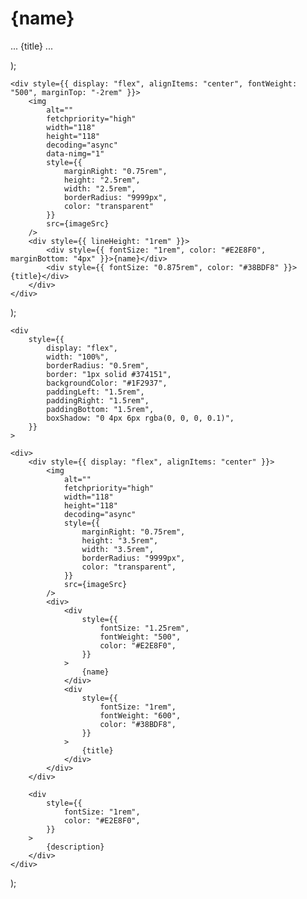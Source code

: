  <div>
    <h1>{name}</h1>
    <p>... {title} ...</p>
  </div>
);
            
    <div style={{ display: "flex", alignItems: "center", fontWeight: "500", marginTop: "-2rem" }}>
        <img 
            alt="" 
            fetchpriority="high" 
            width="118" 
            height="118" 
            decoding="async" 
            data-nimg="1" 
            style={{
                marginRight: "0.75rem",
                height: "2.5rem",
                width: "2.5rem",
                borderRadius: "9999px",
                color: "transparent"
            }} 
            src={imageSrc}
        />
        <div style={{ lineHeight: "1rem" }}>
            <div style={{ fontSize: "1rem", color: "#E2E8F0", marginBottom: "4px" }}>{name}</div>
            <div style={{ fontSize: "0.875rem", color: "#38BDF8" }}>{title}</div>
        </div>
    </div>
);



    <div
        style={{
            display: "flex",
            width: "100%",
            borderRadius: "0.5rem",
            border: "1px solid #374151",
            backgroundColor: "#1F2937",
            paddingLeft: "1.5rem",
            paddingRight: "1.5rem",
            paddingBottom: "1.5rem",
            boxShadow: "0 4px 6px rgba(0, 0, 0, 0.1)",
        }}
    >

    <div>
        <div style={{ display: "flex", alignItems: "center" }}>
            <img
                alt=""
                fetchpriority="high"
                width="118"
                height="118"
                decoding="async"
                style={{
                    marginRight: "0.75rem",
                    height: "3.5rem",
                    width: "3.5rem",
                    borderRadius: "9999px",
                    color: "transparent",
                }}
                src={imageSrc}
            />
            <div>
                <div
                    style={{
                        fontSize: "1.25rem",
                        fontWeight: "500",
                        color: "#E2E8F0",
                    }}
                >
                    {name}
                </div>
                <div
                    style={{
                        fontSize: "1rem",
                        fontWeight: "600",
                        color: "#38BDF8",
                    }}
                >
                    {title}
                </div>
            </div>
        </div>
        
        <div
            style={{
                fontSize: "1rem",
                color: "#E2E8F0",
            }}
        >
            {description}
        </div>
    </div>
</div>
);

